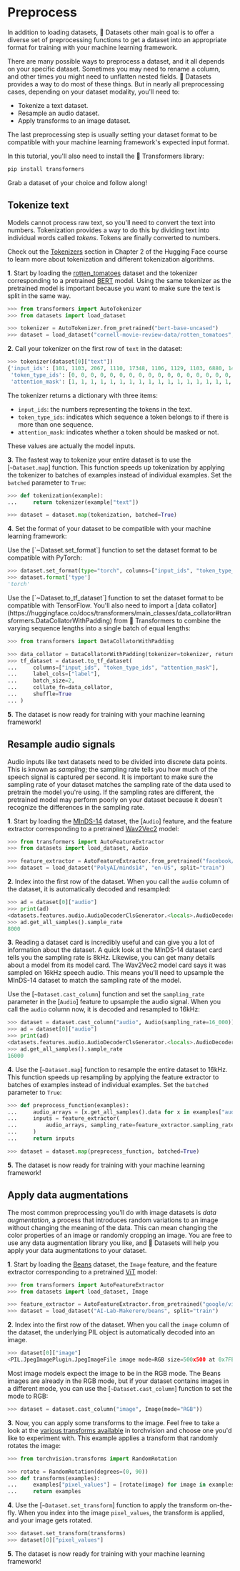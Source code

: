 # Preprocess

In addition to loading datasets, 🤗 Datasets other main goal is to offer a diverse set of preprocessing functions to get a dataset into an appropriate format for training with your machine learning framework.

There are many possible ways to preprocess a dataset, and it all depends on your specific dataset. Sometimes you may need to rename a column, and other times you might need to unflatten nested fields. 🤗 Datasets provides a way to do most of these things. But in nearly all preprocessing cases, depending on your dataset modality, you'll need to:

- Tokenize a text dataset.
- Resample an audio dataset.
- Apply transforms to an image dataset.

The last preprocessing step is usually setting your dataset format to be compatible with your machine learning framework's expected input format.

In this tutorial, you'll also need to install the 🤗 Transformers library:

```bash
pip install transformers
```

Grab a dataset of your choice and follow along!

## Tokenize text

Models cannot process raw text, so you'll need to convert the text into numbers. Tokenization provides a way to do this by dividing text into individual words called _tokens_. Tokens are finally converted to numbers.

<Tip>

Check out the [Tokenizers](https://huggingface.co/course/chapter2/4?fw=pt) section in Chapter 2 of the Hugging Face course to learn more about tokenization and different tokenization algorithms.

</Tip>

**1**. Start by loading the [rotten_tomatoes](https://huggingface.co/datasets/rotten_tomatoes) dataset and the tokenizer corresponding to a pretrained [BERT](https://huggingface.co/bert-base-uncased) model. Using the same tokenizer as the pretrained model is important because you want to make sure the text is split in the same way.

```py
>>> from transformers import AutoTokenizer
>>> from datasets import load_dataset

>>> tokenizer = AutoTokenizer.from_pretrained("bert-base-uncased")
>>> dataset = load_dataset("cornell-movie-review-data/rotten_tomatoes", split="train")
```

**2**. Call your tokenizer on the first row of `text` in the dataset:

```py
>>> tokenizer(dataset[0]["text"])
{'input_ids': [101, 1103, 2067, 1110, 17348, 1106, 1129, 1103, 6880, 1432, 112, 188, 1207, 107, 14255, 1389, 107, 1105, 1115, 1119, 112, 188, 1280, 1106, 1294, 170, 24194, 1256, 3407, 1190, 170, 11791, 5253, 188, 1732, 7200, 10947, 12606, 2895, 117, 179, 7766, 118, 172, 15554, 1181, 3498, 6961, 3263, 1137, 188, 1566, 7912, 14516, 6997, 119, 102],
 'token_type_ids': [0, 0, 0, 0, 0, 0, 0, 0, 0, 0, 0, 0, 0, 0, 0, 0, 0, 0, 0, 0, 0, 0, 0, 0, 0, 0, 0, 0, 0, 0, 0, 0, 0, 0, 0, 0, 0, 0, 0, 0, 0, 0, 0, 0, 0, 0, 0, 0, 0, 0, 0, 0, 0, 0, 0, 0, 0],
 'attention_mask': [1, 1, 1, 1, 1, 1, 1, 1, 1, 1, 1, 1, 1, 1, 1, 1, 1, 1, 1, 1, 1, 1, 1, 1, 1, 1, 1, 1, 1, 1, 1, 1, 1, 1, 1, 1, 1, 1, 1, 1, 1, 1, 1, 1, 1, 1, 1, 1, 1, 1, 1, 1, 1, 1, 1, 1, 1]}
```

The tokenizer returns a dictionary with three items:

- `input_ids`: the numbers representing the tokens in the text.
- `token_type_ids`: indicates which sequence a token belongs to if there is more than one sequence.
- `attention_mask`: indicates whether a token should be masked or not.

These values are actually the model inputs.

**3**. The fastest way to tokenize your entire dataset is to use the [`~Dataset.map`] function. This function speeds up tokenization by applying the tokenizer to batches of examples instead of individual examples. Set the `batched` parameter to `True`:

```py
>>> def tokenization(example):
...     return tokenizer(example["text"])

>>> dataset = dataset.map(tokenization, batched=True)
```

**4**. Set the format of your dataset to be compatible with your machine learning framework:

<frameworkcontent>
<pt>
Use the [`~Dataset.set_format`] function to set the dataset format to be compatible with PyTorch:

```py
>>> dataset.set_format(type="torch", columns=["input_ids", "token_type_ids", "attention_mask", "label"])
>>> dataset.format['type']
'torch'
```

</pt>
<tf>
Use the [`~Dataset.to_tf_dataset`] function to set the dataset format to be compatible with TensorFlow. You'll also need to import a [data collator](https://huggingface.co/docs/transformers/main_classes/data_collator#transformers.DataCollatorWithPadding) from 🤗 Transformers to combine the varying sequence lengths into a single batch of equal lengths:

```py
>>> from transformers import DataCollatorWithPadding

>>> data_collator = DataCollatorWithPadding(tokenizer=tokenizer, return_tensors="tf")
>>> tf_dataset = dataset.to_tf_dataset(
...     columns=["input_ids", "token_type_ids", "attention_mask"],
...     label_cols=["label"],
...     batch_size=2,
...     collate_fn=data_collator,
...     shuffle=True
... )
```

</tf>
</frameworkcontent>

**5**. The dataset is now ready for training with your machine learning framework!

## Resample audio signals

Audio inputs like text datasets need to be divided into discrete data points. This is known as _sampling_; the sampling rate tells you how much of the speech signal is captured per second. It is important to make sure the sampling rate of your dataset matches the sampling rate of the data used to pretrain the model you're using. If the sampling rates are different, the pretrained model may perform poorly on your dataset because it doesn't recognize the differences in the sampling rate.

**1**. Start by loading the [MInDS-14](https://huggingface.co/datasets/PolyAI/minds14) dataset, the [`Audio`] feature, and the feature extractor corresponding to a pretrained [Wav2Vec2](https://huggingface.co/facebook/wav2vec2-base-960h) model:

```py
>>> from transformers import AutoFeatureExtractor
>>> from datasets import load_dataset, Audio

>>> feature_extractor = AutoFeatureExtractor.from_pretrained("facebook/wav2vec2-base-960h")
>>> dataset = load_dataset("PolyAI/minds14", "en-US", split="train")
```

**2**. Index into the first row of the dataset. When you call the `audio` column of the dataset, it is automatically decoded and resampled:

```py
>>> ad = dataset[0]["audio"]
>>> print(ad)
<datasets.features.audio.AudioDecoderClsGenerator.<locals>.AudioDecoder object at 0x11642b6a0>
>>> ad.get_all_samples().sample_rate
8000
```

**3**. Reading a dataset card is incredibly useful and can give you a lot of information about the dataset. A quick look at the MInDS-14 dataset card tells you the sampling rate is 8kHz. Likewise, you can get many details about a model from its model card. The Wav2Vec2 model card says it was sampled on 16kHz speech audio. This means you'll need to upsample the MInDS-14 dataset to match the sampling rate of the model.

Use the [`~Dataset.cast_column`] function and set the `sampling_rate` parameter in the [`Audio`] feature to upsample the audio signal. When you call the `audio` column now, it is decoded and resampled to 16kHz:

```py
>>> dataset = dataset.cast_column("audio", Audio(sampling_rate=16_000))
>>> ad = dataset[0]["audio"]
>>> print(ad)
<datasets.features.audio.AudioDecoderClsGenerator.<locals>.AudioDecoder object at 0x11642b6a0>
>>> ad.get_all_samples().sample_rate
16000
```

**4**. Use the [`~Dataset.map`] function to resample the entire dataset to 16kHz. This function speeds up resampling by applying the feature extractor to batches of examples instead of individual examples. Set the `batched` parameter to `True`:

```py
>>> def preprocess_function(examples):
...     audio_arrays = [x.get_all_samples().data for x in examples["audio"]]
...     inputs = feature_extractor(
...         audio_arrays, sampling_rate=feature_extractor.sampling_rate, max_length=16000, truncation=True
...     )
...     return inputs

>>> dataset = dataset.map(preprocess_function, batched=True)
```

**5**. The dataset is now ready for training with your machine learning framework!

## Apply data augmentations

The most common preprocessing you'll do with image datasets is _data augmentation_, a process that introduces random variations to an image without changing the meaning of the data. This can mean changing the color properties of an image or randomly cropping an image. You are free to use any data augmentation library you like, and 🤗 Datasets will help you apply your data augmentations to your dataset.

**1**. Start by loading the [Beans](https://huggingface.co/datasets/beans) dataset, the `Image` feature, and the feature extractor corresponding to a pretrained [ViT](https://huggingface.co/google/vit-base-patch16-224-in21k) model:

```py
>>> from transformers import AutoFeatureExtractor
>>> from datasets import load_dataset, Image

>>> feature_extractor = AutoFeatureExtractor.from_pretrained("google/vit-base-patch16-224-in21k")
>>> dataset = load_dataset("AI-Lab-Makerere/beans", split="train")
```

**2**. Index into the first row of the dataset. When you call the `image` column of the dataset, the underlying PIL object is automatically decoded into an image.

```py
>>> dataset[0]["image"]
<PIL.JpegImagePlugin.JpegImageFile image mode=RGB size=500x500 at 0x7FE5A047CC70>
```

Most image models expect the image to be in the RGB mode. The Beans images are already in the RGB mode, but if your dataset contains images in a different mode, you can use the [`~Dataset.cast_column`] function to set the mode to RGB:

```py
>>> dataset = dataset.cast_column("image", Image(mode="RGB"))
```

**3**. Now, you can apply some transforms to the image. Feel free to take a look at the [various transforms available](https://pytorch.org/vision/stable/auto_examples/plot_transforms.html#sphx-glr-auto-examples-plot-transforms-py) in torchvision and choose one you'd like to experiment with. This example applies a transform that randomly rotates the image:

```py
>>> from torchvision.transforms import RandomRotation

>>> rotate = RandomRotation(degrees=(0, 90))
>>> def transforms(examples):
...     examples["pixel_values"] = [rotate(image) for image in examples["image"]]
...     return examples
```

**4**. Use the [`~Dataset.set_transform`] function to apply the transform on-the-fly. When you index into the image `pixel_values`, the transform is applied, and your image gets rotated.

```py
>>> dataset.set_transform(transforms)
>>> dataset[0]["pixel_values"]
```

**5**. The dataset is now ready for training with your machine learning framework!
